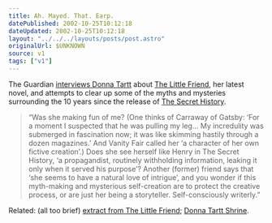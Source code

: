 ```yaml
---
title: Ah. Mayed. That. Earp.
datePublished: 2002-10-25T10:12:18
dateUpdated: 2002-10-25T10:12:18
layout: "../../../layouts/posts/post.astro"
originalUrl: $UNKNOWN
source: v1
tags: ["v1"]
---
```


The Guardian [interviews Donna Tartt][1] about [The Little Friend][2], her latest novel, and attempts to clear up some of the myths and mysteries surrounding the 10 years since the release of [The Secret History][3].

> &#8220;Was she making fun of me? (One thinks of Carraway of Gatsby: &#8216;For a moment I suspected that he was pulling my leg&#8230; My incredulity was submerged in fascination now; it was like skimming hastily through a dozen magazines.&#8217; And Vanity Fair called her &#8216;a character of her own fictive creation&#8217;.) Does she see herself like Henry in The Secret History, &#8216;a propagandist, routinely withholding information, leaking it only when it served his purpose&#8217;? Another (former) friend says that &#8216;she seems to have a natural love of intrigue&#8217;, and you wonder if this myth-making and mysterious self-creation are to protect the creative process, or are just her being a storyteller. Self-consciously writerly.&#8221;

Related: (all too brief) [extract from The Little Friend][4]; [Donna Tartt Shrine][5].

[1]: http://www.guardian.co.uk/weekend/story/0,3605,813503,00.html "The Guardian: A talent to tantalise"
[2]: http://www.amazon.co.uk/exec/obidos/ASIN/0747562113/ohsky "Amazon.co.uk: Donna Tartt's The Little Friend"
[3]: http://www.amazon.co.uk/exec/obidos/ASIN/0140167773/qid=1035540465/ohsky "Amazon.co.uk: Donna Tartt's The Secret History"
[4]: http://www.bloomsburymagazine.com/Authors/microsite.asp?id=323&section=1&aid=580 "Bloomsbury: Prologue from the Little Friend"
[5]: http://www.purpleglitter.com/donna_tartt/ "Donna Tartt Shrine"
